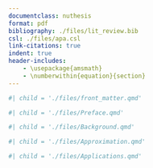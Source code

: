 ```yaml
---
documentclass: nuthesis
format: pdf
bibliography: ./files/lit_review.bib
csl: ./files/apa.csl 
link-citations: true  
indent: true
header-includes: 
    - \usepackage{amsmath}
    - \numberwithin{equation}{section}
---
```


<!-- Front matter: title page, abstract, and table of contents -->
```r
#| child = './files/front_matter.qmd'
```

```r
#| child = './files/Preface.qmd'
```

```r
#| child = './files/Background.qmd'
```

```r
#| child = './files/Approximation.qmd'
```

```r
#| child = './files/Applications.qmd'
```





